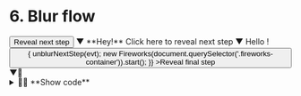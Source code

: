 
# 6. Blur flow

<BlurFlow>
  <BlurFlowStep unblurred={true}>
    <button onClick={unblurNextStep}>Reveal next step</button>
  </BlurFlowStep>
  ▼<BlurFlowStep>
    <span onClick={unblurNextStep}>**Hey!** Click here to reveal next step</span>
  </BlurFlowStep>▼
  <BlurFlowStep>
    <BrowserWindow url="https://my-website">
      Hello !
      <button
        onClick={evt => {
          unblurNextStep(evt);
          new Fireworks(document.querySelector('.fireworks-container')).start();
        }}
      >Reveal final step</button>
    </BrowserWindow>
  </BlurFlowStep>
  ▼<BlurFlowStep>🎉</BlurFlowStep>
</BlurFlow>

<details>
  <summary>🧑‍💻 **Show code**</summary>
  <div>
```jsx
<BlurFlow>

  <BlurFlowStep unblurred={true}>
    <button onClick={unblurNextStep}>Reveal next step</button>
  </BlurFlowStep>
  ▼
  <BlurFlowStep>
    <span onClick={unblurNextStep}>**Hey!** Click here to reveal next step</span>
  </BlurFlowStep>
  ▼
  <BlurFlowStep>
    <BrowserWindow url="https://my-website">
      Hello !
      <button
        onClick={evt => {
          unblurNextStep(evt);
          // Awesome third party library fireworks-js.
          new Fireworks(document.querySelector('.fireworks-container')).start();
        }}
      >Reveal final step</button>
    </BrowserWindow>
  </BlurFlowStep>
  ▼
  <BlurFlowStep>
    🎉
  </BlurFlowStep>

</BlurFlow>
```
  </div>
</details>

<div className="fireworks-container"></div>
